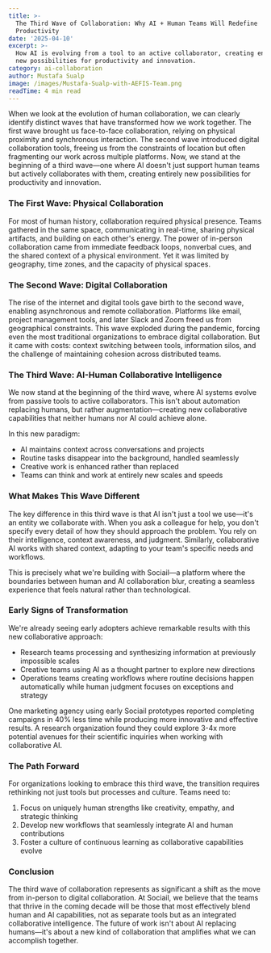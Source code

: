 ```yaml
---
title: >-
  The Third Wave of Collaboration: Why AI + Human Teams Will Redefine
  Productivity
date: '2025-04-10'
excerpt: >-
  How AI is evolving from a tool to an active collaborator, creating entirely
  new possibilities for productivity and innovation.
category: ai-collaboration
author: Mustafa Sualp
image: /images/Mustafa-Sualp-with-AEFIS-Team.png
readTime: 4 min read
---
```


When we look at the evolution of human collaboration, we can clearly identify distinct waves that have transformed how we work together. The first wave brought us face-to-face collaboration, relying on physical proximity and synchronous interaction. The second wave introduced digital collaboration tools, freeing us from the constraints of location but often fragmenting our work across multiple platforms. Now, we stand at the beginning of a third wave—one where AI doesn't just support human teams but actively collaborates with them, creating entirely new possibilities for productivity and innovation.

### The First Wave: Physical Collaboration
For most of human history, collaboration required physical presence. Teams gathered in the same space, communicating in real-time, sharing physical artifacts, and building on each other's energy. The power of in-person collaboration came from immediate feedback loops, nonverbal cues, and the shared context of a physical environment. Yet it was limited by geography, time zones, and the capacity of physical spaces.

### The Second Wave: Digital Collaboration
The rise of the internet and digital tools gave birth to the second wave, enabling asynchronous and remote collaboration. Platforms like email, project management tools, and later Slack and Zoom freed us from geographical constraints. This wave exploded during the pandemic, forcing even the most traditional organizations to embrace digital collaboration. But it came with costs: context switching between tools, information silos, and the challenge of maintaining cohesion across distributed teams.

### The Third Wave: AI-Human Collaborative Intelligence
We now stand at the beginning of the third wave, where AI systems evolve from passive tools to active collaborators. This isn't about automation replacing humans, but rather augmentation—creating new collaborative capabilities that neither humans nor AI could achieve alone.

In this new paradigm:
- AI maintains context across conversations and projects
- Routine tasks disappear into the background, handled seamlessly
- Creative work is enhanced rather than replaced
- Teams can think and work at entirely new scales and speeds

### What Makes This Wave Different
The key difference in this third wave is that AI isn't just a tool we use—it's an entity we collaborate with. When you ask a colleague for help, you don't specify every detail of how they should approach the problem. You rely on their intelligence, context awareness, and judgment. Similarly, collaborative AI works with shared context, adapting to your team's specific needs and workflows.

This is precisely what we're building with Sociail—a platform where the boundaries between human and AI collaboration blur, creating a seamless experience that feels natural rather than technological.

### Early Signs of Transformation
We're already seeing early adopters achieve remarkable results with this new collaborative approach:
- Research teams processing and synthesizing information at previously impossible scales
- Creative teams using AI as a thought partner to explore new directions
- Operations teams creating workflows where routine decisions happen automatically while human judgment focuses on exceptions and strategy

One marketing agency using early Sociail prototypes reported completing campaigns in 40% less time while producing more innovative and effective results. A research organization found they could explore 3-4x more potential avenues for their scientific inquiries when working with collaborative AI.

### The Path Forward
For organizations looking to embrace this third wave, the transition requires rethinking not just tools but processes and culture. Teams need to:
1. Focus on uniquely human strengths like creativity, empathy, and strategic thinking
2. Develop new workflows that seamlessly integrate AI and human contributions
3. Foster a culture of continuous learning as collaborative capabilities evolve

### Conclusion
The third wave of collaboration represents as significant a shift as the move from in-person to digital collaboration. At Sociail, we believe that the teams that thrive in the coming decade will be those that most effectively blend human and AI capabilities, not as separate tools but as an integrated collaborative intelligence. The future of work isn't about AI replacing humans—it's about a new kind of collaboration that amplifies what we can accomplish together.
